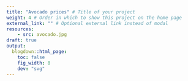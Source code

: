```yaml
---
title: "Avocado prices" # Title of your project
weight: 4 # Order in which to show this project on the home page
external_link: "" # Optional external link instead of modal
resources:
    - src: avocado.jpg
draft: true
output: 
  blogdown::html_page:
    toc: false
    fig_width: 8
    dev: "svg"
---
```


